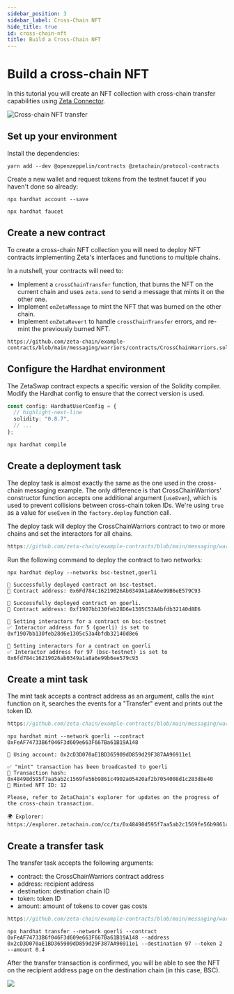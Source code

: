 ```yaml
---
sidebar_position: 3
sidebar_label: Cross-Chain NFT
hide_title: true
id: cross-chain-nft
title: Build a Cross-Chain NFT
---
```


# Build a cross-chain NFT

In this tutorial you will create an NFT collection with cross-chain transfer
capabilities using
[Zeta Connector](/developers/cross-chain-messaging/connector.mdx).

![Cross-chain NFT transfer](/img/graphs/cross-chain-nft-transfer.svg)

## Set up your environment

Install the dependencies:

```
yarn add --dev @openzeppelin/contracts @zetachain/protocol-contracts
```

Create a new wallet and request tokens from the testnet faucet if you haven't
done so already:

```
npx hardhat account --save

npx hardhat faucet
```

## Create a new contract

To create a cross-chain NFT collection you will need to deploy NFT contracts
implementing Zeta's interfaces and functions to multiple chains.

In a nutshell, your contracts will need to:

- Implement a `crossChainTransfer` function, that burns the NFT on the current
  chain and uses `zeta.send` to send a message that mints it on the other one.
- Implement `onZetaMessage` to mint the NFT that was burned on the other chain.
- Implement `onZetaRevert` to handle `crossChainTransfer` errors, and re-mint
  the previously burned NFT.

```solidity title="contracts/CrossChainWarriors.sol" reference
https://github.com/zeta-chain/example-contracts/blob/main/messaging/warriors/contracts/CrossChainWarriors.sol
```

## Configure the Hardhat environment

The ZetaSwap contract expects a specific version of the Solidity compiler.
Modify the Hardhat config to ensure that the correct version is used.

```ts title="hardhat.config.ts"
const config: HardhatUserConfig = {
  // highlight-next-line
  solidity: "0.8.7",
  // ...
};
```

```
npx hardhat compile
```

## Create a deployment task

The deploy task is almost exactly the same as the one used in the cross-chain
messaging example. The only difference is that CrossChainWarriors' constructor
function accepts one additional argument (`useEven`), which is used to prevent
collisions between cross-chain token IDs. We're using `true` as a value for
`useEven` in the `factory.deploy` function call.

The deploy task will deploy the CrossChainWarriors contract to two or more
chains and set the interactors for all chains.

```ts title="tasks/deploy.ts" reference
https://github.com/zeta-chain/example-contracts/blob/main/messaging/warriors/tasks/deploy.ts
```

Run the following command to deploy the contract to two networks:

```
npx hardhat deploy --networks bsc-testnet,goerli
```

```
🚀 Successfully deployed contract on bsc-testnet.
📜 Contract address: 0x6Fd784c16219026Ab0349A1a8A6e99B6eE579C93

🚀 Successfully deployed contract on goerli.
📜 Contract address: 0xf1907bb130feb28D6e1305C53A4bfdb32140d8E6

🔗 Setting interactors for a contract on bsc-testnet
✅ Interactor address for 5 (goerli) is set to 0xf1907bb130feb28d6e1305c53a4bfdb32140d8e6

🔗 Setting interactors for a contract on goerli
✅ Interactor address for 97 (bsc-testnet) is set to 0x6fd784c16219026ab0349a1a8a6e99b6ee579c93
```

## Create a mint task

The mint task accepts a contract address as an argument, calls the `mint`
function on it, searches the events for a "Transfer" event and prints out the
token ID.

```ts title="tasks/mint.ts" reference
https://github.com/zeta-chain/example-contracts/blob/main/messaging/warriors/tasks/mint.ts
```

```
npx hardhat mint --network goerli --contract 0xFeAF74733B6f046F3d609e663F667Ba61B19A148

🔑 Using account: 0x2cD3D070aE1BD365909dD859d29F387AA96911e1

✅ "mint" transaction has been broadcasted to goerli
📝 Transaction hash: 0x48498d595f7aa5ab2c1569fe56b9861c4902a05420af2b7054008d1c283d8e40
🌠 Minted NFT ID: 12

Please, refer to ZetaChain's explorer for updates on the progress of the cross-chain transaction.

🌍 Explorer: https://explorer.zetachain.com/cc/tx/0x48498d595f7aa5ab2c1569fe56b9861c4902a05420af2b7054008d1c283d8e40
```

## Create a transfer task

The transfer task accepts the following arguments:

- contract: the CrossChainWarriors contract address
- address: recipient address
- destination: destination chain ID
- token: token ID
- amount: amount of tokens to cover gas costs

```ts title="tasks/transfer.ts" reference
https://github.com/zeta-chain/example-contracts/blob/main/messaging/warriors/tasks/transfer.ts
```

```
npx hardhat transfer --network goerli --contract 0xFeAF74733B6f046F3d609e663F667Ba61B19A148 --address 0x2cD3D070aE1BD365909dD859d29F387AA96911e1 --destination 97 --token 2 --amount 0.4
```

After the transfer transaction is confirmed, you will be able to see the NFT on
the recipient address page on the destination chain (in this case, BSC).

![](/img/docs/ccm-warriors-explorer.jpg)
